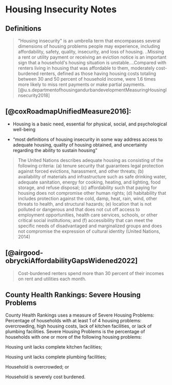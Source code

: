 # Housing Insecurity Notes

## Definitions

> \"Housing insecurity\" is an umbrella term that encompasses several dimensions of housing problems people may experience, including affordability, safety, quality, insecurity, and loss of housing. ..Missing a rent or utility payment or receiving an eviction notice is an important sign that a household\'s housing situation is unstable....Compared with renters living in housing that was affordable to them, moderately cost-burdened renters, defined as those having housing costs totaling between 30 and 50 percent of household income, were 1.6 times more likely to miss rent payments or make partial payments.
> [@u.s.departmentofhousingandurbandevelopmentMeasuringHousingInsecurity2018]


## [@coxRoadmapUnifiedMeasure2016]:

-   Housing is a basic need, essential for physical, social, and psychological well-being

-   "most definitions of housing insecurity in some way address access to adequate housing, quality of housing obtained, and uncertainty regarding the ability to sustain housing"

> The United Nations describes adequate housing as consisting of the following criteria: (a) tenure security that guarantees legal protection against forced evictions, harassment, and other threats; (b) availability of materials and infrastructure such as safe drinking water, adequate sanitation, energy for cooking, heating, and lighting, food storage, and refuse disposal; (c) affordability such that paying for housing does not compromise other human rights; (d) habitability that includes protection against the cold, damp, heat, rain, wind, other threats to health, and structural hazards; (e) location that is not polluted or dangerous and that does not cut off access to employment opportunities, health care services, schools, or other critical social institutions; and (f) accessibility that can meet the specific needs of disadvantaged and marginalized groups and does not compromise the expression of cultural identity (United Nations, 2014)


## [@airgood-obryckiAffordabilityGapsWidened2022]
> Cost-burdened renters spend more than 30 percent of their incomes on rent and utilities each month.



## County Health Rankings: Severe Housing Problems

County Health Rankings uses a measure of Severe Housing Problems: Percentage of households with at least 1 of 4 housing problems: overcrowding, high housing costs, lack of kitchen facilities, or lack of plumbing facilities. Severe Housing Problems is the percentage of households with one or more of the following housing problems:

Housing unit lacks complete kitchen facilities;

Housing unit lacks complete plumbing facilities;

Household is overcrowded; or

Household is severely cost burdened.

